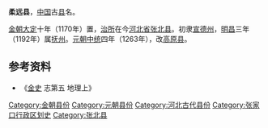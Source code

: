 '''柔远县'''，[[中国|中国]]古[[县|县]]名。

[[金朝|金朝]][[大定_(金朝)|大定]]十年（1170年）置，[[治所|治所]]在今[[河北省|河北省]][[张北县|张北县]]。初隶[[宣德州|宣德州]]，[[明昌|明昌]]三年（1192年）属[[抚州_(辽朝)|抚州]]。[[元朝|元朝]][[中統_(年號)|中统]]四年（1263年），改[[高原县|高原县]]。 

== 参考资料 ==
*《[[金史|金史]] 志第五 地理上》

{{河北行政区划小作品}}
{{DEFAULTSORT:R}}
[[Category:金朝县份|Category:金朝县份]]
[[Category:元朝县份|Category:元朝县份]]
[[Category:河北古代县份|Category:河北古代县份]]
[[Category:张家口行政区划史|Category:张家口行政区划史]]
[[Category:张北县|Category:张北县]]